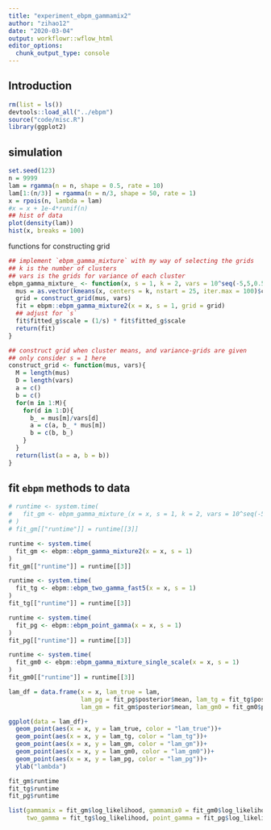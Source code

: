 ```yaml
---
title: "experiment_ebpm_gammamix2"
author: "zihao12"
date: "2020-03-04"
output: workflowr::wflow_html
editor_options:
  chunk_output_type: console
---
```


## Introduction

```r
rm(list = ls())
devtools::load_all("../ebpm")
source("code/misc.R")
library(ggplot2)
```



## simulation
```r
set.seed(123)
n = 9999
lam = rgamma(n = n, shape = 0.5, rate = 10)
lam[1:(n/3)] = rgamma(n = n/3, shape = 50, rate = 1)
x = rpois(n, lambda = lam)
#x = x + 1e-4*runif(n)
## hist of data
plot(density(lam))
hist(x, breaks = 100)

```


functions for constructing grid
```r
## implement `ebpm_gamma_mixture` with my way of selecting the grids
## k is the number of clusters
## vars is the grids for variance of each cluster 
ebpm_gamma_mixture_ <- function(x, s = 1, k = 2, vars = 10^seq(-5,5,0.5)){
  mus = as.vector(kmeans(x, centers = k, nstart = 25, iter.max = 100)$centers)
  grid = construct_grid(mus, vars)
  fit = ebpm::ebpm_gamma_mixture2(x = x, s = 1, grid = grid)
  ## adjust for `s`
  fit$fitted_g$scale = (1/s) * fit$fitted_g$scale
  return(fit)
}

## construct grid when cluster means, and variance-grids are given
## only consider s = 1 here
construct_grid <- function(mus, vars){
  M = length(mus)
  D = length(vars)
  a = c()
  b = c()
  for(m in 1:M){
    for(d in 1:D){
      b_ = mus[m]/vars[d]
      a = c(a, b_ * mus[m])
      b = c(b, b_)
    }
  }
  return(list(a = a, b = b))
}
```

## fit `ebpm` methods to data
```r
# runtime <- system.time(
#   fit_gm <- ebpm_gamma_mixture_(x = x, s = 1, k = 2, vars = 10^seq(-5,5,0.5))
# )
# fit_gm[["runtime"]] = runtime[[3]]

runtime <- system.time(
  fit_gm <- ebpm::ebpm_gamma_mixture2(x = x, s = 1)
)
fit_gm[["runtime"]] = runtime[[3]]

runtime <- system.time(
  fit_tg <- ebpm::ebpm_two_gamma_fast5(x = x, s = 1)
)
fit_tg[["runtime"]] = runtime[[3]]

runtime <- system.time(
  fit_pg <- ebpm::ebpm_point_gamma(x = x, s = 1)
)
fit_pg[["runtime"]] = runtime[[3]]

runtime <- system.time(
  fit_gm0 <- ebpm::ebpm_gamma_mixture_single_scale(x = x, s = 1)
)
fit_gm0[["runtime"]] = runtime[[3]]
```




```r
lam_df = data.frame(x = x, lam_true = lam, 
                    lam_pg = fit_pg$posterior$mean, lam_tg = fit_tg$posterior$mean,
                    lam_gm = fit_gm$posterior$mean, lam_gm0 = fit_gm0$posterior$mean)

ggplot(data = lam_df)+
  geom_point(aes(x = x, y = lam_true, color = "lam_true"))+
  geom_point(aes(x = x, y = lam_tg, color = "lam_tg"))+
  geom_point(aes(x = x, y = lam_gm, color = "lam_gm"))+
  geom_point(aes(x = x, y = lam_gm0, color = "lam_gm0"))+
  geom_point(aes(x = x, y = lam_pg, color = "lam_pg"))+
  ylab("lambda")
```


```r
fit_gm$runtime
fit_tg$runtime
fit_pg$runtime
```


```r
list(gammamix = fit_gm$log_likelihood, gammamix0 = fit_gm0$log_likelihood, 
     two_gamma = fit_tg$log_likelihood, point_gamma = fit_pg$log_likelihood)
```


